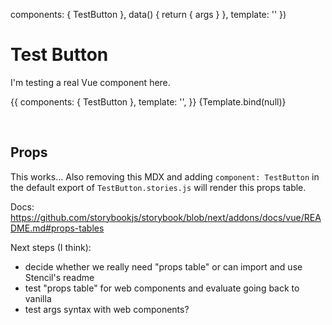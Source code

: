 
<Meta title='Test Button' component={TestButton} />

  components: { TestButton },
  data() {
    return { args }
  },
  template: '<test-button v-bind="args"></test-button>'
})

# Test Button

I'm testing a real Vue component here.

<Preview>
  <Story name='Text' withControls>{{
    components: { TestButton },
    template: '<test-button label="Click!"></test-button>',
  }}</Story>
</Preview>

<Preview>
  <Story name='With Args' withControls args={{ label: 'OKCOOL' }}>
    {Template.bind(null)}
  </Story>
</Preview>

<p>&nbsp;</p>

## Props

This works… Also removing this MDX and adding `component: TestButton` in the default export of `TestButton.stories.js` will render this props table.

<Props of={TestButton} />

Docs: https://github.com/storybookjs/storybook/blob/next/addons/docs/vue/README.md#props-tables

Next steps (I think):
- decide whether we really need "props table" or can import and use Stencil's readme
- test "props table" for web components and evaluate going back to vanilla
- test args syntax with web components?